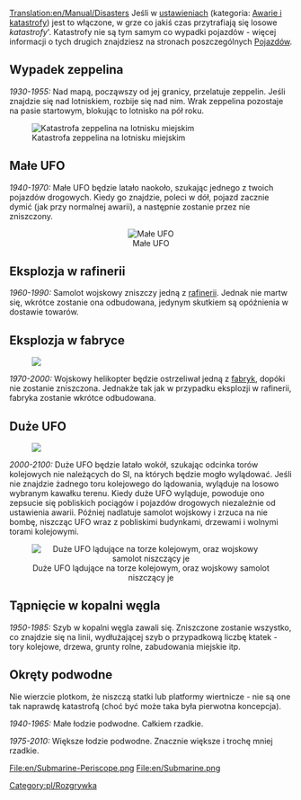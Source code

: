 [[Translation:en/Manual/Disasters]]
{{pl/Spis treści}}
Jeśli w [[pl/Archive/Manual/Settings/Ustawienia|ustawieniach]] (kategoria: [[pl/Ustawienia/Awarie i katastrofy|Awarie i katastrofy]]) jest to włączone, w grze co jakiś czas przytrafiają się losowe ''katastrofy'''. Katastrofy nie są tym samym co wypadki pojazdów - więcej informacji o tych drugich znajdziesz na stronach poszczególnych [[pl/Manual/Pojazdy|Pojazdów]].

== Wypadek zeppelina ==
''1930-1955:''
Nad mapą, począwszy od jej granicy, przelatuje zeppelin. Jeśli znajdzie się nad lotniskiem, rozbije się nad nim. Wrak zeppelina pozostaje na pasie startowym, blokując to lotnisko na pół roku.

[[File:en/Zeppelin.png|center|frame|Katastrofa zeppelina na lotnisku miejskim]]

== Małe UFO ==
''1940-1970:''
Małe UFO będzie latało naokoło, szukając jednego z twoich pojazdów drogowych. Kiedy go znajdzie, poleci w dół, pojazd zacznie dymić (jak przy normalnej awarii), a następnie zostanie przez nie zniszczony.

<center>[[File:en/Smallufo.png|center|none|frame|Małe UFO]]</center>

== Eksplozja w rafinerii ==
''1960-1990:''
Samolot wojskowy zniszczy jedną z [[pl/Manual/Base Set/Industries/Rafineria|rafinerii]]. Jednak nie martw się, wkrótce zostanie ona odbudowana, jedynym skutkiem są opóźnienia w dostawie towarów.

== Eksplozja w fabryce ==

[[File:en/Helicopter.png|right|none|frame|]]

''1970-2000:''
Wojskowy helikopter będzie ostrzeliwał jedną z [[pl/Manual/Base Set/Industries/Fabryka|fabryk]], dopóki nie zostanie zniszczona. Jednakże tak jak w przypadku eksplozji w rafinerii, fabryka zostanie wkrótce odbudowana.

== Duże UFO ==

[[File:en/Bomber.png|right|none|frame|]]

''2000-2100:''
Duże UFO będzie latało wokół, szukając odcinka torów kolejowych nie należących do SI, na których będzie mogło wylądować. Jeśli nie znajdzie żadnego toru kolejowego do lądowania, wyląduje na losowo wybranym kawałku terenu. Kiedy duże UFO wyląduje, powoduje ono zepsucie się pobliskich pociągów i pojazdów drogowych niezależnie od ustawienia awarii. Później nadlatuje samolot wojskowy i zrzuca na nie bombę, niszcząc UFO wraz z pobliskimi budynkami, drzewami i wolnymi torami kolejowymi.

<center>[[File:en/Largeufo.png|center|none|frame|Duże UFO lądujące na torze kolejowym, oraz wojskowy samolot niszczący je]]</center>

== Tąpnięcie w kopalni węgla ==
''1950-1985:''
Szyb w kopalni węgla zawali się. Zniszczone zostanie wszystko, co znajdzie się na linii, wydłużającej szyb o przypadkową liczbę ktatek - tory kolejowe, drzewa, grunty rolne, zabudowania miejskie itp.

== Okręty podwodne ==
Nie wierzcie plotkom, że niszczą statki lub platformy wiertnicze - nie są one tak naprawdę katastrofą (choć być może taka była pierwotna koncepcja).

''1940-1965:'' Małe łodzie podwodne. Całkiem rzadkie.

''1975-2010:'' Większe łodzie podwodne. Znacznie większe i trochę mniej rzadkie.

<gallery widths=300px>
File:en/Submarine-Periscope.png
File:en/Submarine.png
</gallery>

[[Category:pl/Rozgrywka]]